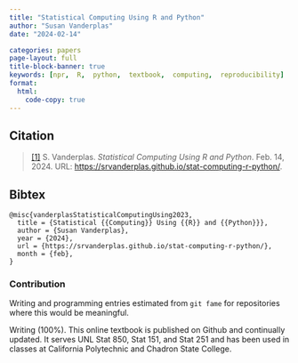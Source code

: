 ```yaml
---
title: "Statistical Computing Using R and Python"
author: "Susan Vanderplas"
date: "2024-02-14"

categories: papers
page-layout: full
title-block-banner: true
keywords: [npr,  R,  python,  textbook,  computing,  reproducibility]
format:
  html:
    code-copy: true
---
```

 

 
## Citation
> <a name=bib-vanderplasStatisticalComputingUsing2023></a>[[1]](#cite-vanderplasStatisticalComputingUsing2023) S. Vanderplas. _Statistical Computing Using R and Python_. Feb. 14, 2024. URL: [https://srvanderplas.github.io/stat-computing-r-python/](https://srvanderplas.github.io/stat-computing-r-python/).

::: {.callout-note collapse='true'}
## Bibtex
```
@misc{vanderplasStatisticalComputingUsing2023,
  title = {Statistical {{Computing}} Using {{R}} and {{Python}}},
  author = {Susan Vanderplas},
  year = {2024},
  url = {https://srvanderplas.github.io/stat-computing-r-python/},
  month = {feb},
}
```
:::



### Contribution

Writing and programming entries estimated from `git fame` for repositories where this would be meaningful.

Writing (100\%). This online textbook is published on Github and continually updated. It serves UNL Stat 850, Stat 151, and Stat 251 and has been used in classes at California Polytechnic and Chadron State College.
